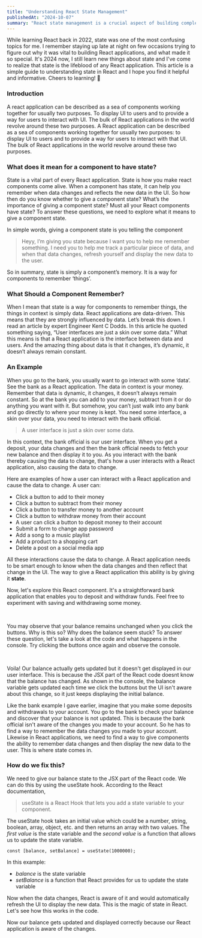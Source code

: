 ```yaml
---
title: "Understanding React State Management"
publishedAt: "2024-10-07"
summary: "React state management is a crucial aspect of building complex applications. It allows developers to manage and share data across components efficiently."
---
```



While learning React back in 2022, state was one of the most confusing topics for me. I remember staying up late at night on few occasions trying to figure out why it was vital to building React applications, and what made it so special. It's 2024 now, I still learn new things about state and I've come to realize that state is the lifeblood of any React application. This article is a simple guide to understanding state in React and I hope you find it helpful and informative. Cheers to learning! 🎉

### Introduction

A react application can be described as a sea of components working together for usually two purposes. To display UI to users and to provide a way for users to interact with UI.
The bulk of React applications in the world revolve around these two purposes.
A React application can be described as a sea of components working together for usually two purposes: to display UI to users and to provide a way for users to interact with that UI. The bulk of React applications in the world revolve around these two purposes.

### What does it mean for a component to have state?

State is a vital part of every React application. State is how you make react components come alive. When a component has state, it can help you remember when data changes and reflects the new data in the UI.
So how then do you know whether to give a component state? What’s the importance of giving a component state? Must all your React components have state?
To answer these questions, we need to explore what it means to give a component state.

In simple words, giving a component state is you telling the component

> Heyy, I’m giving you state because I want you to help me remember something. I need you to help me track a particular piece of data, and when that data changes, refresh yourself and display the new data to the user.

So in summary, state is simply a component’s memory. It is a way for components to remember ‘things’.

### What Should a Component Remember?

When I mean that state is a way for components to remember things, the things in context is simply data.
React applications are data-driven. This means that they are strongly influenced by data.
Let’s break this down. I read an article by expert Engineer Kent C Dodds. In this article he quoted something saying, “User interfaces are just a skin over some data.” What this means is that a React application is the interface between data and users.
And the amazing thing about data is that it changes, it’s dynamic, it doesn’t always remain constant.

### An Example

When you go to the bank, you usually want to go interact with some ‘data’. See the bank as a React application. The data in context is your money. Remember that data is dynamic, it changes, it doesn’t always remain constant. So at the bank you can add to your money, subtract from it or do anything you want with it.
But somehow, you can’t just walk into any bank and go directly to where your money is kept. You need some interface, a skin over your data, you need to interact with the bank official.

> A user interface is just a skin over some data.

In this context, the bank official is our user interface. When you get a deposit, your data changes and then the bank official needs to fetch your new balance and then display it to you. As you interact with the bank thereby causing the data to change, that's how a user interacts with a React application, also causing the data to change.

Here are examples of how a user can interact with a React application and cause the data to change. A user can:

- Click a button to add to their money
- Click a button to subtract from their money
- Click a button to transfer money to another account
- Click a button to withdraw money from their account
- A user can click a button to deposit money to their account
- Submit a form to change app password
- Add a song to a music playlist
- Add a product to a shopping cart
- Delete a post on a social media app

All these interactions cause the data to change. A React application needs to be smart enough to know when the data changes and then reflect that change in the UI. The way to give a React application this ability is by giving it **state**.

Now, let's explore this React component. It's a straightforward bank application that enables you to deposit and withdraw funds. Feel free to experiment with saving and withdrawing some money.

<BankApp />

<br />

You may observe that your balance remains unchanged when you click the buttons. Why is this so? Why does the balance seem stuck? To answer these question, let's take a look at the code and what happens in the console. Try clicking the buttons once again and observe the console.

<br />

<Editable />

Voila! Our balance actually gets updated but it doesn't get displayed in our user interface. This is because the JSX part of the React code doesnt know that the balance has changed. As shown in the console, the balance variable gets updated each time we click the buttons but the UI isn't aware about this change, so it just keeps displaying the initial balance.

Like the bank example I gave earlier, imagine that you make some deposits and withdrawals to your account. You go to the bank to check your balance and discover that your balance is not updated. This is because the bank official isn't aware of the changes you made to your account. So he has to find a way to remember the data changes you made to your account. Likewise in React applications, we need to find a way to give components the ability to remember data changes and then display the new data to the user. This is where state comes in.

### How do we fix this?

We need to give our balance state to the JSX part of the React code. We can do this by using the useState hook. According to the React documentation,

> useState is a React Hook that lets you add a state variable to your component.

The useState hook takes an initial value which could be a number, string, boolean, array, object, etc. and then returns an array with two values. The _first value_ is the state variable and the _second value_ is a function that allows us to update the state variable.

```tsx
const [balance, setBalance] = useState(1000000);
```

In this example:

- _balance_ is the state variable
- _setBalance_ is a function that React provides for us to update the state variable

Now when the data changes, React is aware of it and would automatically refresh the UI to display the new data. This is the magic of state in React. Let's see how this works in the code.

<ExampleWithState />

Now our balance gets updated and displayed correctly because our React application is aware of the changes.
